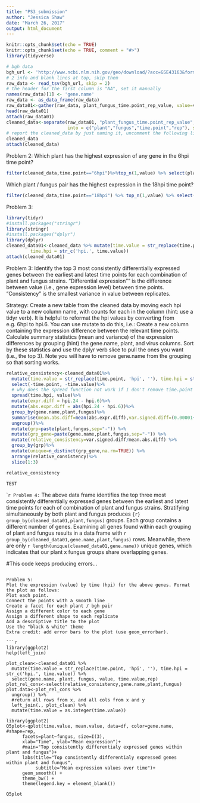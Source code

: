 ```yaml
---
title: "PS3_submission"
author: "Jessica Shaw"
date: "March 26, 2017"
output: html_document
---
```


```r
knitr::opts_chunk$set(echo = TRUE)
knitr::opts_chunk$set(echo = TRUE, comment = "#>")
library(tidyverse)
```

```r
# bgh data
bgh_url <- 'http://www.ncbi.nlm.nih.gov/geo/download/?acc=GSE43163&format=file&file=GSE43163_CompleteCountTable_Bgh.txt.gz'
# 2 info and blank lines at top, skip them
raw_data <- read_tsv(bgh_url, skip = 2)
# the header for the first column is "NA", set it manually
names(raw_data)[1] <- 'gene.name'
raw_data <- as_data_frame(raw_data)
raw_data01<-gather(raw_data, plant_fungus_time.point_rep_value, value=value, 2:49)
head(raw_data01)
attach(raw_data01)
cleaned_data<-separate(raw_data01, "plant_fungus_time.point_rep_value",
                       into = c("plant","fungus","time.point","rep"), sep = "_")
# report the cleaned_data by just naming it, uncomment the following line:
cleaned_data
attach(cleaned_data)
```

Problem 2:
Which plant has the highest expression of any gene in the 6hpi time point?
```r
filter(cleaned_data,time.point=="6hpi")%>%top_n(1,value) %>% select(plant)
```

Which plant / fungus pair has the highest expression in the 18hpi time point?
```r
filter(cleaned_data,time.point=="18hpi") %>% top_n(1,value) %>% select(plant,fungus)
```


Problem 3:
```r
library(tidyr)
#install.packages("stringr")
library(stringr)
#install.packages("dplyr")
library(dplyr)
cleaned_data01<-cleaned_data %>% mutate(time.value = str_replace(time.point, 'hpi', ''),
         time.hpi = str_c('hpi.', time.value))
attach(cleaned_data01)
```

Problem 3:
Identify the top 3 most consistently differentially expressed genes between the earliest and latest
time points for each combination of plant and fungus strains.
"Differential expression"" is the difference between value (i.e., gene expression level) between time points.
"Consistency" is the smallest variance in value between replicates.

Strategy:
Create a new table from the cleaned data by moving each hpi value to a new column name, with counts for each
in the column (hint: use a tidyr verb).
It is helpful to reformat the hpi values by converting from e.g. 6hpi to hpi.6.
You can use mutate to do this, i.e.:
Create a new column containing the expression difference between the relevant time points.
Calculate summary statistics (mean and variance) of the expression differences by grouping (hint) the gene.name, plant, and virus columns.
Sort by these statistics and use the dplyr verb slice to pull the ones you want (i.e., the top 3). Note you will have to remove gene.name from the grouping so that sorting works.

```r
relative_consistency<-cleaned_data01%>%
  mutate(time.value = str_replace(time.point, 'hpi', ''), time.hpi = str_c('hpi.', time.value))%>%
  select(-time.point, -time.value)%>%
  # why does the spread function not work if I don't remove time.point and time.value?
  spread(time.hpi, value)%>%
  mutate(expr.diff = hpi.24 - hpi.6)%>%
  mutate(abs.expr.diff = abs(hpi.24 - hpi.6))%>%
  group_by(gene.name,plant,fungus)%>%
  summarise(mean.abs.diff=mean(abs.expr.diff),var.signed.diff=(0.00001+var(expr.diff,na.rm=TRUE)))%>%
  ungroup()%>%
  mutate(grp=paste(plant,fungus,sep="-")) %>%
  mutate(grp_gene=paste(gene.name,plant,fungus,sep="-")) %>%
  mutate(relative_consistency=var.signed.diff/mean.abs.diff) %>%
  group_by(grp)%>%
  mutate(unique=n_distinct(grp_gene,na.rm=TRUE)) %>%
  arrange(relative_consistency)%>%
  slice(1:3)

relative_consistency
```
```r
TEST
```

````r
Problem 4:
```
The above data frame identifies the top three most consistently differentially expressed genes between the earliest
and latest time points for each of combination of plant and fungus strains. Stratifying simultaneously by both plant and fungus produces `{r} group_by(cleaned_data01,plant,fungus)` groups. Each group contains a different number of genes. Examining all genes found within each grouping of plant and fungus results in a data frame with `r group_by(cleaned_data01,gene.name,plant,fungus)` rows. Meanwhile, there are only `r length(unique(cleaned_data01,gene.name))` unique genes, which indicates that our plant x fungus groups share overlapping genes.

#This code keeps producing errors...
```

Problem 5:
Plot the expression (value) by time (hpi) for the above genes. Format the plot as follows:
Plot each point.
Connect the points with a smooth line
Create a facet for each plant / bgh pair
Assign a different color to each gene
Assign a different shape to each replicate
Add a descriptive title to the plot
Use the "black & white" theme
Extra credit: add error bars to the plot (use geom_errorbar).

```r
library(ggplot2)
help(left_join)

plot_clean<-cleaned_data01 %>%
  mutate(time.value = str_replace(time.point, 'hpi', ''), time.hpi = str_c('hpi.', time.value)) %>%
  select(gene.name, plant, fungus, value, time.value,rep)
plot_rel_cons<-select(relative_consistency,gene.name,plant,fungus)
plot.data<-plot_rel_cons %>%
  ungroup() %>%
  #return all rows from x, and all cols from x and y
  left_join(., plot_clean) %>%
  mutate(time.value = as.integer(time.value))

library(ggplot2)
Q5plot<-qplot(time.value, mean.value, data=df, color=gene.name, #shape=rep,
      facets=plant~fungus, size=I(3),
      xlab="Time", ylab="Mean expression")+
      #main="Top consistently differentialy expressed genes within plant and fungus")+
      labs(title="Top consistently differentialy expressed genes within plant and fungus",
           subtitle="Mean expression values over time")+
      geom_smooth() +
      theme_bw() +
      theme(legend.key = element_blank())
```

```r
Q5plot
```
